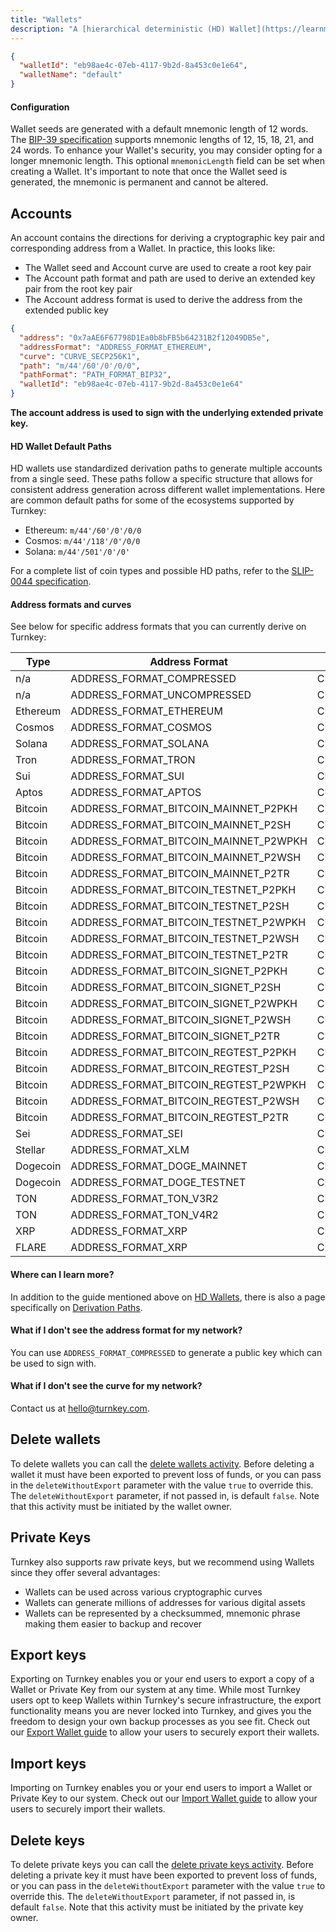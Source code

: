```yaml
---
title: "Wallets"
description: "A [hierarchical deterministic (HD) Wallet](https://learnmeabitcoin.com/technical/hd-wallets) is a collection of cryptographic private/public key pairs that share a common seed. A Wallet is used to generate Accounts."
---
```


```json
{
  "walletId": "eb98ae4c-07eb-4117-9b2d-8a453c0e1e64",
  "walletName": "default"
}
```

#### Configuration

Wallet seeds are generated with a default mnemonic length of 12 words. The [BIP-39 specification](https://github.com/bitcoin/bips/blob/master/bip-0039.mediawiki) supports mnemonic lengths of 12, 15, 18, 21, and 24 words. To enhance your Wallet's security, you may consider opting for a longer mnemonic length. This optional `mnemonicLength` field can be set when creating a Wallet. It's important to note that once the Wallet seed is generated, the mnemonic is permanent and cannot be altered.

## Accounts

An account contains the directions for deriving a cryptographic key pair and corresponding address from a Wallet. In practice, this looks like:

- The Wallet seed and Account curve are used to create a root key pair
- The Account path format and path are used to derive an extended key pair from the root key pair
- The Account address format is used to derive the address from the extended public key

```json
{
  "address": "0x7aAE6F67798D1Ea0b8bFB5b64231B2f12049DB5e",
  "addressFormat": "ADDRESS_FORMAT_ETHEREUM",
  "curve": "CURVE_SECP256K1",
  "path": "m/44'/60'/0'/0/0",
  "pathFormat": "PATH_FORMAT_BIP32",
  "walletId": "eb98ae4c-07eb-4117-9b2d-8a453c0e1e64"
}
```

**The account address is used to sign with the underlying extended private key.**

#### HD Wallet Default Paths

HD wallets use standardized derivation paths to generate multiple accounts from a single seed. These paths follow a specific structure that allows for consistent address generation across different wallet implementations. Here are common default paths for some of the ecosystems supported by Turnkey:

- Ethereum: `m/44'/60'/0'/0/0`
- Cosmos: `m/44'/118'/0'/0/0`
- Solana: `m/44'/501'/0'/0'`

For a complete list of coin types and possible HD paths, refer to the [SLIP-0044 specification](https://github.com/satoshilabs/slips/blob/master/slip-0044.md).

#### Address formats and curves

See below for specific address formats that you can currently derive on Turnkey:

| Type     | Address Format                        | Curve           | Default HD Path    |
| -------- | ------------------------------------- | --------------- | ------------------ |
| n/a      | ADDRESS_FORMAT_COMPRESSED             | CURVE_SECP256K1 | m/0'/0             |
| n/a      | ADDRESS_FORMAT_UNCOMPRESSED           | CURVE_SECP256K1 | m/0'/0             |
| Ethereum | ADDRESS_FORMAT_ETHEREUM               | CURVE_SECP256K1 | m/44'/60'/0'/0/0   |
| Cosmos   | ADDRESS_FORMAT_COSMOS                 | CURVE_SECP256K1 | m/44'/118'/0'/0/0  |
| Solana   | ADDRESS_FORMAT_SOLANA                 | CURVE_ED25519   | m/44'/501'/0'/0    |
| Tron     | ADDRESS_FORMAT_TRON                   | CURVE_SECP256K1 | m/44'/195'/0'/0/0  |
| Sui      | ADDRESS_FORMAT_SUI                    | CURVE_ED25519   | m/44'/784'/0'/0/0  |
| Aptos    | ADDRESS_FORMAT_APTOS                  | CURVE_ED25519   | m/44'/637'/0'/0'/0 |
| Bitcoin  | ADDRESS_FORMAT_BITCOIN_MAINNET_P2PKH  | CURVE_SECP256K1 | m/44'/0'/0'/0/0    |
| Bitcoin  | ADDRESS_FORMAT_BITCOIN_MAINNET_P2SH   | CURVE_SECP256K1 | m/49'/0'/0'/0/0    |
| Bitcoin  | ADDRESS_FORMAT_BITCOIN_MAINNET_P2WPKH | CURVE_SECP256K1 | m/84'/0'/0'/0/0    |
| Bitcoin  | ADDRESS_FORMAT_BITCOIN_MAINNET_P2WSH  | CURVE_SECP256K1 | m/48'/0'/0'/2'/0/0 |
| Bitcoin  | ADDRESS_FORMAT_BITCOIN_MAINNET_P2TR   | CURVE_SECP256K1 | m/86'/0'/0'/0/0    |
| Bitcoin  | ADDRESS_FORMAT_BITCOIN_TESTNET_P2PKH  | CURVE_SECP256K1 | m/44'/1'/0'/0/0    |
| Bitcoin  | ADDRESS_FORMAT_BITCOIN_TESTNET_P2SH   | CURVE_SECP256K1 | m/49'/1'/0'/0/0    |
| Bitcoin  | ADDRESS_FORMAT_BITCOIN_TESTNET_P2WPKH | CURVE_SECP256K1 | m/84'/1'/0'/0/0    |
| Bitcoin  | ADDRESS_FORMAT_BITCOIN_TESTNET_P2WSH  | CURVE_SECP256K1 | m/48'/1'/0'/2'/0/0 |
| Bitcoin  | ADDRESS_FORMAT_BITCOIN_TESTNET_P2TR   | CURVE_SECP256K1 | m/86'/1'/0'/0/0    |
| Bitcoin  | ADDRESS_FORMAT_BITCOIN_SIGNET_P2PKH   | CURVE_SECP256K1 | m/44'/1'/0'/0/0    |
| Bitcoin  | ADDRESS_FORMAT_BITCOIN_SIGNET_P2SH    | CURVE_SECP256K1 | m/49'/1'/0'/0/0    |
| Bitcoin  | ADDRESS_FORMAT_BITCOIN_SIGNET_P2WPKH  | CURVE_SECP256K1 | m/84'/1'/0'/0/0    |
| Bitcoin  | ADDRESS_FORMAT_BITCOIN_SIGNET_P2WSH   | CURVE_SECP256K1 | m/48'/1'/0'/2'/0/0 |
| Bitcoin  | ADDRESS_FORMAT_BITCOIN_SIGNET_P2TR    | CURVE_SECP256K1 | m/86'/1'/0'/0/0    |
| Bitcoin  | ADDRESS_FORMAT_BITCOIN_REGTEST_P2PKH  | CURVE_SECP256K1 | m/44'/1'/0'/0/0    |
| Bitcoin  | ADDRESS_FORMAT_BITCOIN_REGTEST_P2SH   | CURVE_SECP256K1 | m/49'/1'/0'/0/0    |
| Bitcoin  | ADDRESS_FORMAT_BITCOIN_REGTEST_P2WPKH | CURVE_SECP256K1 | m/84'/1'/0'/0/0    |
| Bitcoin  | ADDRESS_FORMAT_BITCOIN_REGTEST_P2WSH  | CURVE_SECP256K1 | m/48'/1'/0'/2'/0/0 |
| Bitcoin  | ADDRESS_FORMAT_BITCOIN_REGTEST_P2TR   | CURVE_SECP256K1 | m/86'/1'/0'/0/0    |
| Sei      | ADDRESS_FORMAT_SEI                    | CURVE_ED25519   | m/44'/118'/0'/0/0  |
| Stellar  | ADDRESS_FORMAT_XLM                    | CURVE_ED25519   | m/44'/148'/0'/0'/0 |
| Dogecoin | ADDRESS_FORMAT_DOGE_MAINNET           | CURVE_SECP256K1 | m/44'/3'/0'/0/0    |
| Dogecoin | ADDRESS_FORMAT_DOGE_TESTNET           | CURVE_SECP256K1 | m/44'/1'/0'/0/0    |
| TON      | ADDRESS_FORMAT_TON_V3R2               | CURVE_ED25519   | m/44'/607'/0'/0/0  |
| TON      | ADDRESS_FORMAT_TON_V4R2               | CURVE_ED25519   | m/44'/607'/0'/0/0  |
| XRP      | ADDRESS_FORMAT_XRP                    | CURVE_SECP256K1 | m/44'/144'/0'/0/0  |
| FLARE    | ADDRESS_FORMAT_XRP                    | CURVE_SECP256K1 | m/44'/144'/0'/0/0  |

#### Where can I learn more?

In addition to the guide mentioned above on [HD Wallets](https://learnmeabitcoin.com/technical/hd-wallets), there is also a page specifically on [Derivation Paths](https://learnmeabitcoin.com/technical/derivation-paths).

#### What if I don't see the address format for my network?

You can use `ADDRESS_FORMAT_COMPRESSED` to generate a public key which can be used to sign with.

#### What if I don't see the curve for my network?

Contact us at [hello@turnkey.com](mailto:hello@turnkey.com).

## Delete wallets

To delete wallets you can call the [delete wallets activity](/api-reference/wallets/delete-wallets). Before deleting a wallet it must have been exported to prevent loss of funds, or you can pass in the `deleteWithoutExport` parameter with the value `true` to override this. The `deleteWithoutExport` parameter, if not passed in, is default `false`. Note that this activity must be initiated by the wallet owner.

## Private Keys

Turnkey also supports raw private keys, but we recommend using Wallets since they offer several advantages:

- Wallets can be used across various cryptographic curves
- Wallets can generate millions of addresses for various digital assets
- Wallets can be represented by a checksummed, mnemonic phrase making them easier to backup and recover

## Export keys

Exporting on Turnkey enables you or your end users to export a copy of a Wallet or Private Key from our system at any time. While most Turnkey users opt to keep Wallets within Turnkey's secure infrastructure, the export functionality means you are never locked into Turnkey, and gives you the freedom to design your own backup processes as you see fit. Check out our [Export Wallet guide](/wallets/export-wallets) to allow your users to securely export their wallets.

## Import keys

Importing on Turnkey enables you or your end users to import a Wallet or Private Key to our system. Check out our [Import Wallet guide](/wallets/import-wallets) to allow your users to securely import their wallets.

## Delete keys

To delete private keys you can call the [delete private keys activity](/api-reference/private-keys/delete-private-keys). Before deleting a private key it must have been exported to prevent loss of funds, or you can pass in the `deleteWithoutExport` parameter with the value `true` to override this. The `deleteWithoutExport` parameter, if not passed in, is default `false`. Note that this activity must be initiated by the private key owner.
